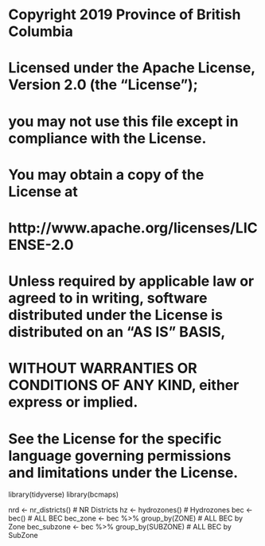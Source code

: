 # Copyright 2019 Province of British Columbia
#
# Licensed under the Apache License, Version 2.0 (the "License");
# you may not use this file except in compliance with the License.
# You may obtain a copy of the License at
#
# http://www.apache.org/licenses/LICENSE-2.0
#
# Unless required by applicable law or agreed to in writing, software distributed under the License is distributed on an "AS IS" BASIS,
# WITHOUT WARRANTIES OR CONDITIONS OF ANY KIND, either express or implied.
# See the License for the specific language governing permissions and limitations under the License.

library(tidyverse)
library(bcmaps)

nrd <- nr_districts() # NR Districts
hz <- hydrozones() # Hydrozones
bec <- bec() # ALL BEC
bec_zone <- bec %>% group_by(ZONE) # ALL BEC by Zone
bec_subzone <- bec %>% group_by(SUBZONE) # ALL BEC by SubZone

